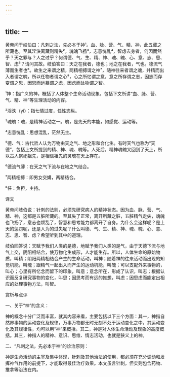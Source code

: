 ```yaml
---
---
---
```

title: 一
---




黄帝问于岐伯曰：凡刺之法，先必本于神¹。血、脉、营、气、精、神，此五藏之所藏也。至其淫泆离藏则精失²，魂魄飞扬³，志意恍乱⁴，智虑去身者，何因而然乎？天之罪与？人之过乎？何谓德、气、生、精、神、魂、魄、心、意、志、思、智、虑⁵？请问其故。岐伯答曰：天之在我者，德也；地之在我者，气也。德流气薄而生者也⁶。故生之来谓之精，两精相搏谓之神⁷，随神往来者谓之魂，并精而出入者谓之魄，所以任物者谓之心⁸，心之所忆谓之意，意之所存谓之志，因志而存变谓之思，因思而远慕谓之虑，因虑而处物谓之智。

¹神：指广义的神，概括了人体整个生命活动现象。包括下文所讲“血、脉、营、气、精、神”等生理活动的内容。

²淫泆（yì）：指七情过度，任性恣纵。

³魂魄：魂，是精神活动之一。魄，是先天的本能，如感觉、运动等。

⁴志意恍乱：思想混乱，茫然无主。

⁵德、气：古代哲人认为万物由天之气、地之形和合化生。有时天气也称为“天德”，包括上文所提到的精、神、魂、魄等。人死后，精神魂魄又回到了天上，所以古人祭祀祖先，是相信祖先的灵魂在天上存在。

⁶德流气薄：在天之气下流与在地之气结合。

⁷两精相搏：即男女交媾，两精结合。

⁸任：负担，主持。

译文

黄帝问岐伯说：针刺的法则，必须先研究病人的精神状态。因为血、脉、营、气、精、神，这都是五脏所藏的。至其失了正常，离开所藏之脏，五脏精气走失，魂魄也飞扬了，意志也烦乱了，智慧和思考能力都离开了自身。为什么会这样呢？是上天的惩罚呢，还是人为的过失呢？什么叫德、气、生、精、神、魂、魄、心、意、志、思、智、虑？希望听到其中的道理。

岐伯回答说：天赋予我们人类的是德，地赋予我们人类的是气，由于天德下流与地气上交，阴阳相结合，使万物化生成形，人才能生存。所以，人体生命的原始物质，叫精；阴阳两精相结合产生的生命活动，叫神；随着神的往来活动而出现的知觉机能，叫魂；跟精气一起出入而产生的运动机能，叫魄；可以支配外来事物的，叫心；心里有所忆念而留下的印象，叫意；意念所在，形成了认识，叫志；根据认识而反复研究事物的变化，叫思；因思考而有远的推想，叫虑；因思虑而能定出相应的处理事物方法，叫智。

赏析与点评

一、关于“神”的含义：

神的概念十分广泛而丰富，就其内容来看，主要包括以下三个方面：其一，神指自然界事物的运动变化及规律，万事万物都无时无刻不处于运动变化之中，其运动变化及其规律性，均可以用“神”来概括。其二，神是对人体生命活动及现象的高度概括。其三，神指人的精神、意识、思维、情志活动，也就是狭义上的神。

二、“凡刺之法，先必本于神”的诊治原则：

神是生命活动的主宰及集中体现，针刺及其他治法的使用，都必须在充分调动和发挥神气作用的前提下，才能取得最佳治疗效果。本文虽言针刺，但实则包含药物、推拿等治法在内。